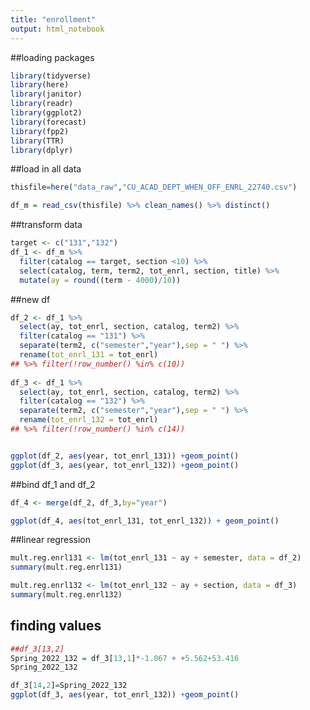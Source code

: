 ---
title: "enrollment"
output: html_notebook
---

##loading packages
```{r}
library(tidyverse)
library(here)
library(janitor)
library(readr)
library(ggplot2)
library(forecast)
library(fpp2)
library(TTR)
library(dplyr)
```

##load in all data
```{r}
thisfile=here("data_raw","CU_ACAD_DEPT_WHEN_OFF_ENRL_22740.csv")

df_m = read_csv(thisfile) %>% clean_names() %>% distinct()
```

##transform data
```{r}
target <- c("131","132")
df_1 <- df_m %>% 
  filter(catalog == target, section <10) %>% 
  select(catalog, term, term2, tot_enrl, section, title) %>% 
  mutate(ay = round((term - 4000)/10))
```

##new df
```{r}
df_2 <- df_1 %>%
  select(ay, tot_enrl, section, catalog, term2) %>%
  filter(catalog == "131") %>%
  separate(term2, c("semester","year"),sep = " ") %>%
  rename(tot_enrl_131 = tot_enrl) 
## %>% filter(!row_number() %in% c(10))
 
df_3 <- df_1 %>%
  select(ay, tot_enrl, section, catalog, term2) %>%
  filter(catalog == "132") %>%
  separate(term2, c("semester","year"),sep = " ") %>%
  rename(tot_enrl_132 = tot_enrl) 
## %>% filter(!row_number() %in% c(14))


ggplot(df_2, aes(year, tot_enrl_131)) +geom_point()
ggplot(df_3, aes(year, tot_enrl_132)) +geom_point()

```


##bind df_1 and df_2
```{r}
df_4 <- merge(df_2, df_3,by="year")

ggplot(df_4, aes(tot_enrl_131, tot_enrl_132)) + geom_point()
```

##linear regression
```{r}
mult.reg.enrl131 <- lm(tot_enrl_131 ~ ay + semester, data = df_2)
summary(mult.reg.enrl131)

mult.reg.enrl132 <- lm(tot_enrl_132 ~ ay + section, data = df_3)
summary(mult.reg.enrl132)
```

## finding values
```{r}
##df_3[13,2]
Spring_2022_132 = df_3[13,1]*-1.067 + +5.562+53.416
Spring_2022_132

df_3[14,2]=Spring_2022_132
ggplot(df_3, aes(year, tot_enrl_132)) +geom_point()
```

